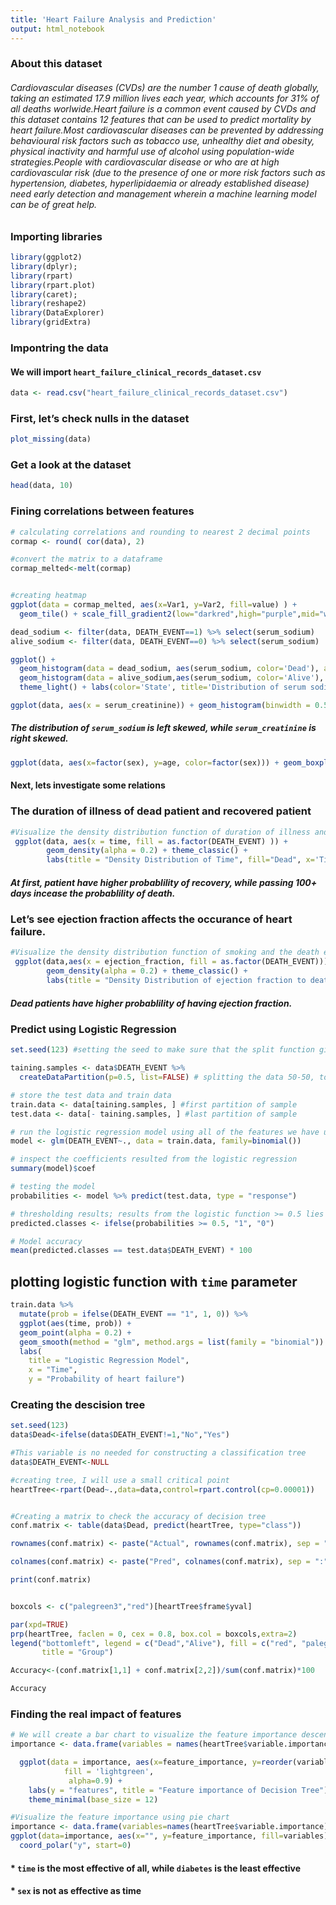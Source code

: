 ```yaml
---
title: 'Heart Failure Analysis and Prediction'
output: html_notebook
---
```

### About this dataset
###### Cardiovascular diseases (CVDs) are the number 1 cause of death globally, taking an estimated 17.9 million lives each year, which accounts for 31% of all deaths worlwide.Heart failure is a common event caused by CVDs and this dataset contains 12 features that can be used to predict mortality by heart failure.Most cardiovascular diseases can be prevented by addressing behavioural risk factors such as tobacco use, unhealthy diet and obesity, physical inactivity and harmful use of alcohol using population-wide strategies.People with cardiovascular disease or who are at high cardiovascular risk (due to the presence of one or more risk factors such as hypertension, diabetes, hyperlipidaemia or already established disease) need early detection and management wherein a machine learning model can be of great help.

### Importing libraries
```r
library(ggplot2)
library(dplyr);
library(rpart)
library(rpart.plot)
library(caret);
library(reshape2)
library(DataExplorer)
library(gridExtra)
```
### Impontring the data
#### We will import `heart_failure_clinical_records_dataset.csv`

```r
data <- read.csv("heart_failure_clinical_records_dataset.csv")
```
### First, let's check nulls in the dataset
```r
plot_missing(data)
```
### Get a look at the dataset
```r
head(data, 10)
```
### Fining correlations between features
```r
# calculating correlations and rounding to nearest 2 decimal points
cormap <- round( cor(data), 2)

#convert the matrix to a dataframe
cormap_melted<-melt(cormap)


#creating heatmap
ggplot(data = cormap_melted, aes(x=Var1, y=Var2, fill=value) ) + 
  geom_tile() + scale_fill_gradient2(low="darkred",high="purple",mid="white") + theme(axis.text.x = element_text(angle = 90)) + labs(title = 'Correlation')
```
```r
dead_sodium <- filter(data, DEATH_EVENT==1) %>% select(serum_sodium)
alive_sodium <- filter(data, DEATH_EVENT==0) %>% select(serum_sodium)

ggplot() + 
  geom_histogram(data = dead_sodium, aes(serum_sodium, color='Dead'), alpha=0.5, binwidth = 1) + 
  geom_histogram(data = alive_sodium,aes(serum_sodium, color='Alive'), alpha = 0.5, binwidth = 1) +
  theme_light() + labs(color='State', title='Distribution of serum sodium for dead and alive patients', x='Serum Sodium (mEq/L)')
```

```r
ggplot(data, aes(x = serum_creatinine)) + geom_histogram(binwidth = 0.5) + labs(title='Histogram of serum creatinine distribution', x='Serum creatinine (mg/dL)')
```
##### The distribution of `serum_sodium` is left skewed, while `serum_creatinine` is right skewed.
```r
ggplot(data, aes(x=factor(sex), y=age, color=factor(sex))) + geom_boxplot(outlier.color = 'black', outlier.shape = 8) + geom_jitter(shape=16, position=position_jitter(0.2)) + labs(x='sex', title='Distribution of gender and their ages', color='sex') + scale_color_discrete(labels=c('Female', 'Male'))
```
#### Next, lets investigate some relations

### The duration of illness of dead patient and recovered patient
```r
#Visualize the density distribution function of duration of illness and death event
 ggplot(data, aes(x = time, fill = as.factor(DEATH_EVENT) )) +
        geom_density(alpha = 0.2) + theme_classic() + 
        labs(title = "Density Distribution of Time", fill="Dead", x='Time of illness') + scale_fill_discrete(labels=c("Yes", "No"))
```
##### At first, patient have higher probablility of recovery, while passing 100+ days incease the probablility of death.

### Let's see ejection fraction affects the occurance of heart failure.
```r
#Visualize the density distribution function of smoking and the death event
 ggplot(data,aes(x = ejection_fraction, fill = as.factor(DEATH_EVENT))) +
        geom_density(alpha = 0.2) + theme_classic() + 
        labs(title = "Density Distribution of ejection fraction to death events", fill='Dead', x='Ejection Fraction')+ scale_fill_discrete(labels=c("Yes", "No"))
```
##### Dead patients have higher probablility of having ejection fraction.

### Predict using Logistic Regression
```r
set.seed(123) #setting the seed to make sure that the split function give us the same results

taining.samples <- data$DEATH_EVENT %>%
  createDataPartition(p=0.5, list=FALSE) # splitting the data 50-50, to avoid over fitting

# store the test data and train data
train.data <- data[taining.samples, ] #first partition of sample
test.data <- data[- taining.samples, ] #last partition of sample

# run the logistic regression model using all of the features we have using binomial classification
model <- glm(DEATH_EVENT~., data = train.data, family=binomial())

# inspect the coefficients resulted from the logistic regression
summary(model)$coef

# testing the model
probabilities <- model %>% predict(test.data, type = "response")

# thresholding results; results from the logistic function >= 0.5 lies in the 1 class, while < 0.5 lies in the opposite one
predicted.classes <- ifelse(probabilities >= 0.5, "1", "0")

# Model accuracy
mean(predicted.classes == test.data$DEATH_EVENT) * 100
```
## plotting logistic function with `time` parameter
```r
train.data %>%
  mutate(prob = ifelse(DEATH_EVENT == "1", 1, 0)) %>%
  ggplot(aes(time, prob)) +
  geom_point(alpha = 0.2) +
  geom_smooth(method = "glm", method.args = list(family = "binomial")) +
  labs(
    title = "Logistic Regression Model", 
    x = "Time",
    y = "Probability of heart failure")
```
### Creating the descision tree
```r
set.seed(123)
data$Dead<-ifelse(data$DEATH_EVENT!=1,"No","Yes")

#This variable is no needed for constructing a classification tree
data$DEATH_EVENT<-NULL

#creating tree, I will use a small critical point
heartTree<-rpart(Dead~.,data=data,control=rpart.control(cp=0.00001))


#Creating a matrix to check the accuracy of decision tree
conf.matrix <- table(data$Dead, predict(heartTree, type="class"))

rownames(conf.matrix) <- paste("Actual", rownames(conf.matrix), sep = ":")

colnames(conf.matrix) <- paste("Pred", colnames(conf.matrix), sep = ":")

print(conf.matrix)


boxcols <- c("palegreen3","red")[heartTree$frame$yval]

par(xpd=TRUE)
prp(heartTree, faclen = 0, cex = 0.8, box.col = boxcols,extra=2)
legend("bottomleft", legend = c("Dead","Alive"), fill = c("red", "palegreen3"),
       title = "Group")

Accuracy<-(conf.matrix[1,1] + conf.matrix[2,2])/sum(conf.matrix)*100

Accuracy
```
### Finding the real impact of features
```r
# We will create a bar chart to visualize the feature importance descendingly
importance <- data.frame(variables = names(heartTree$variable.importance), feature_importance = heartTree$variable.importance)

  ggplot(data = importance, aes(x=feature_importance, y=reorder(variables, X= feature_importance))) + geom_bar(stat = "identity",
            fill = 'lightgreen',
             alpha=0.9) +
    labs(y = "features", title = "Feature importance of Decision Tree") +
    theme_minimal(base_size = 12)
```

```r
#Visualize the feature importance using pie chart
importance <- data.frame(variables=names(heartTree$variable.importance), feature_importance=heartTree$variable.importance)
ggplot(data=importance, aes(x="", y=feature_importance, fill=variables)) + geom_bar(stat="identity", width=1) +
  coord_polar("y", start=0)
```
#### * `time` is the most effective of all, while `diabetes` is the least effective
#### * `sex` is not as effective as time